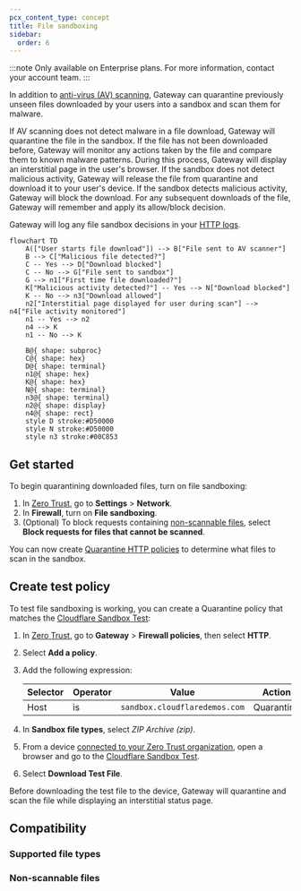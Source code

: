 ```yaml
---
pcx_content_type: concept
title: File sandboxing
sidebar:
  order: 6
---
```



:::note
Only available on Enterprise plans. For more information, contact your account team.
:::

In addition to [anti-virus (AV) scanning](/cloudflare-one/policies/gateway/http-policies/antivirus-scanning/), Gateway can quarantine previously unseen files downloaded by your users into a sandbox and scan them for malware.

If AV scanning does not detect malware in a file download, Gateway will quarantine the file in the sandbox. If the file has not been downloaded before, Gateway will monitor any actions taken by the file and compare them to known malware patterns. During this process, Gateway will display an interstitial page in the user's browser. If the sandbox does not detect malicious activity, Gateway will release the file from quarantine and download it to your user's device. If the sandbox detects malicious activity, Gateway will block the download. For any subsequent downloads of the file, Gateway will remember and apply its allow/block decision.

Gateway will log any file sandbox decisions in your [HTTP logs](/cloudflare-one/insights/logs/gateway-logs/#http-logs).

```mermaid
flowchart TD
    A(["User starts file download"]) --> B["File sent to AV scanner"]
    B --> C["Malicious file detected?"]
    C -- Yes --> D["Download blocked"]
    C -- No --> G["File sent to sandbox"]
    G --> n1["First time file downloaded?"]
    K["Malicious activity detected?"] -- Yes --> N["Download blocked"]
    K -- No --> n3["Download allowed"]
    n2["Interstitial page displayed for user during scan"] --> n4["File activity monitored"]
    n1 -- Yes --> n2
    n4 --> K
    n1 -- No --> K

    B@{ shape: subproc}
    C@{ shape: hex}
    D@{ shape: terminal}
    n1@{ shape: hex}
    K@{ shape: hex}
    N@{ shape: terminal}
    n3@{ shape: terminal}
    n2@{ shape: display}
    n4@{ shape: rect}
    style D stroke:#D50000
    style N stroke:#D50000
    style n3 stroke:#00C853
```

## Get started

To begin quarantining downloaded files, turn on file sandboxing:

1. In [Zero Trust](https://one.dash.cloudflare.com), go to **Settings** > **Network**.
2. In **Firewall**, turn on **File sandboxing**.
3. (Optional) To block requests containing [non-scannable files](#non-scannable-files), select **Block requests for files that cannot be scanned**.

You can now create [Quarantine HTTP policies](/cloudflare-one/policies/gateway/http-policies/#quarantine) to determine what files to scan in the sandbox.

## Create test policy

To test file sandboxing is working, you can create a Quarantine policy that matches the [Cloudflare Sandbox Test](https://sandbox.cloudflaredemos.com/):

1. In [Zero Trust](https://one.dash.cloudflare.com/), go to **Gateway** > **Firewall policies**, then select **HTTP**.
2. Select **Add a policy**.
3. Add the following expression:

   | Selector | Operator | Value                         | Action     |
   | -------- | -------- | ----------------------------- | ---------- |
   | Host     | is       | `sandbox.cloudflaredemos.com` | Quarantine |

4. In **Sandbox file types**, select _ZIP Archive (zip)_.
5. From a device [connected to your Zero Trust organization](/cloudflare-one/connections/connect-devices/), open a browser and go to the [Cloudflare Sandbox Test](https://sandbox.cloudflaredemos.com/).
6. Select **Download Test File**.

Before downloading the test file to the device, Gateway will quarantine and scan the file while displaying an interstitial status page.

## Compatibility

### Supported file types

<Render file="gateway/sandbox-file-types" />

### Non-scannable files

<Render file="gateway/nonscannable-files" />

